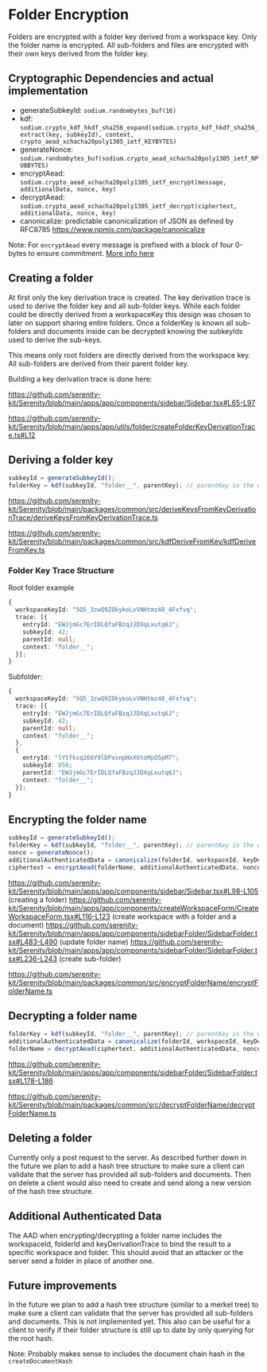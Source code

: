 # Folder Encryption

Folders are encrypted with a folder key derived from a workspace key. Only the folder name is encrypted. All sub-folders and files are encrypted with their own keys derived from the folder key.

## Cryptographic Dependencies and actual implementation

- generateSubkeyId: `sodium.randombytes_buf(16)`
- kdf: `sodium.crypto_kdf_hkdf_sha256_expand(sodium.crypto_kdf_hkdf_sha256_extract(key, subkeyId), context, crypto_aead_xchacha20poly1305_ietf_KEYBYTES)`
- generateNonce: `sodium.randombytes_buf(sodium.crypto_aead_xchacha20poly1305_ietf_NPUBBYTES)`
- encryptAead: `sodium.crypto_aead_xchacha20poly1305_ietf_encrypt(message, additionalData, nonce, key)`
- decryptAead: `sodium.crypto_aead_xchacha20poly1305_ietf_decrypt(ciphertext, additionalData, nonce, key)`
- canonicalize: predictable canonicalization of JSON as defined by RFC8785 https://www.npmjs.com/package/canonicalize

Note: For `encryptAead` every message is prefixed with a block of four 0-bytes to ensure commitment. [More info here](https://github.com/serenity-kit/secsync/blob/main/packages/secsync/src/crypto/encryptAead.ts#L16-L20)

## Creating a folder

At first only the key derivation trace is created. The key derivation trace is used to derive the folder key and all sub-folder keys. While each folder could be directly derived from a workspaceKey this design was chosen to later on support sharing entire folders. Once a folderKey is known all sub-folders and documents inside can be decrypted knowing the subkeyIds used to derive the sub-keys.

This means only root folders are directly derived from the workspace key. All sub-folders are derived from their parent folder key.

Building a key derivation trace is done here:

https://github.com/serenity-kit/Serenity/blob/main/apps/app/components/sidebar/Sidebar.tsx#L65-L97

https://github.com/serenity-kit/Serenity/blob/main/apps/app/utils/folder/createFolderKeyDerivationTrace.ts#L12

## Deriving a folder key

```ts
subkeyId = generateSubkeyId();
folderKey = kdf(subkeyId, "folder__", parentKey); // parentKey is the workspaceKey for root folders or the parent folder key for sub-folders
```

https://github.com/serenity-kit/Serenity/blob/main/packages/common/src/deriveKeysFromKeyDerivationTrace/deriveKeysFromKeyDerivationTrace.ts

https://github.com/serenity-kit/Serenity/blob/main/packages/common/src/kdfDeriveFromKey/kdfDeriveFromKey.ts

### Folder Key Trace Structure

Root folder example

```ts
{
  workspaceKeyId: "5Q5_3zwQ9ZOkykoLvVNHtmz48_4Fxfvq";
  trace: [{
    entryId: "EWJjmGc7ErIDLQfaFBzqJJDXqLxutq6J";
    subkeyId: 42;
    parentId: null;
    context: "folder__";
  }];
}
```

Subfolder:

```ts
{
  workspaceKeyId: "5Q5_3zwQ9ZOkykoLvVNHtmz48_4Fxfvq";
  trace: [{
    entryId: "EWJjmGc7ErIDLQfaFBzqJJDXqLxutq6J";
    subkeyId: 42;
    parentId: null;
    context: "folder__";
  },
  {
    entryId: "lY5fksq266Y9lDPxsnpHxX6toMpQ5pM7";
    subkeyId: 856;
    parentId: "EWJjmGc7ErIDLQfaFBzqJJDXqLxutq6J";
    context: "folder__";
  }];
}
```

## Encrypting the folder name

```ts
subkeyId = generateSubkeyId();
folderKey = kdf(subkeyId, "folder__", parentKey); // parentKey is the workspaceKey for root folders or the parent folder key for sub-folders
nonce = generateNonce(); 
additionalAuthenticatedData = canonicalize(folderId, workspaceId, keyDerivationTrace);
ciphertext = encryptAead(folderName, additionalAuthenticatedData, nonce, folderKey);
```

https://github.com/serenity-kit/Serenity/blob/main/apps/app/components/sidebar/Sidebar.tsx#L98-L105 (creating a folder)
https://github.com/serenity-kit/Serenity/blob/main/apps/app/components/createWorkspaceForm/CreateWorkspaceForm.tsx#L116-L123 (create workspace with a folder and a document)
https://github.com/serenity-kit/Serenity/blob/main/apps/app/components/sidebarFolder/SidebarFolder.tsx#L483-L490 (update folder name)
https://github.com/serenity-kit/Serenity/blob/main/apps/app/components/sidebarFolder/SidebarFolder.tsx#L236-L243 (create sub-folder)

https://github.com/serenity-kit/Serenity/blob/main/packages/common/src/encryptFolderName/encryptFolderName.ts

## Decrypting a folder name

```ts
folderKey = kdf(subkeyId, "folder__", parentKey); // parentKey is the workspaceKey for root folders or the parent folder key for
additionalAuthenticatedData = canonicalize(folderId, workspaceId, keyDerivationTrace);
folderName = decryptAead(ciphertext, additionalAuthenticatedData, nonce, folderKey);
```

https://github.com/serenity-kit/Serenity/blob/main/apps/app/components/sidebarFolder/SidebarFolder.tsx#L178-L186

https://github.com/serenity-kit/Serenity/blob/main/packages/common/src/decryptFolderName/decryptFolderName.ts

## Deleting a folder

Currently only a post request to the server. As described further down in the future we plan to add a hash tree structure to make sure a client can validate that the server has provided all sub-folders and documents. Then on delete a client would also need to create and send along a new version of the hash tree structure.

## Additional Authenticated Data

The AAD when encrypting/decrypting a folder name includes the workspaceId, folderId and keyDerivationTrace to bind the result to a specific workspace and folder. This should avoid that an attacker or the server send a folder in place of another one.

## Future improvements

In the future we plan to add a hash tree structure (similar to a merkel tree) to make sure a client can validate that the server has provided all sub-folders and documents. This is not implemented yet. This also can be useful for a client to verify if their folder structure is still up to date by only querying for the root hash.

Note: Probably makes sense to includes the document chain hash in the `createDocumentHash`
